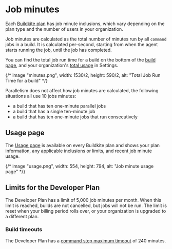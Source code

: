 # Job minutes

Each [Buildkite plan](https://buildkite.com/pricing) has job minute inclusions, which vary depending on the plan type and the number of users in your organization.

Job minutes are calculated as the total number of minutes run by all `command` jobs in a build. It is calculated per-second, starting from when the agent starts running the job, until the job has completed.


You can find the total job run time for a build on the bottom of the [build page](/docs/pipelines#pipelines-page-walkthrough-build-page), and your organization's [total usage](#usage-page) in Settings.

{/* image "minutes.png", width: 1530/2, height: 590/2, alt: "Total Job Run Time for a build" */}

Parallelism does not affect how job minutes are calculated, the following situations all use 10 jobs minutes:

* a build that has ten one-minute parallel jobs
* a build that has a single ten-minute job
* a build that has ten one-minute jobs that run consecutively

## Usage page

The [Usage page](https://buildkite.com/organizations/~/usage) is available on every Buildkite plan and shows your plan information, any applicable inclusions or limits, and recent job minute usage.

{/* image "usage.png", width: 554, height: 794, alt: "Job minute usage page" */}

## Limits for the Developer Plan

The Developer Plan has a limit of 5,000 job minutes per month. When this limit is reached, builds are not cancelled, but jobs will not be run. The limit is reset when your billing period rolls over, or your organization is upgraded to a different plan.

### Build timeouts

The Developer Plan has a [command step maximum timeout](/docs/pipelines/command-step#timeout_in_minutes) of 240 minutes.
